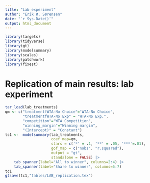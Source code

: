 ---
title: "Lab experiment"
author: "Erik Ø. Sørensen"
date: "`r Sys.Date()`"
output: html_document
---

```{r setup, include=FALSE}
library(targets)
library(tidyverse)
library(gt)
library(modelsummary)
library(scales)
library(patchwork)
library(fixest)
```


# Replication of main results: lab experiment
```{r replication of main, echo=FALSE}
tar_load(lab_treatments)
qm <- c("treatmentfWTA-No Choice"="WTA-No Choice",
        "treatmentfWTA-No Exp" = "WTA-No Exp.",
        "competition"="WTA Competition",
        "winning_margin"="Winning margin",
        "(Intercept)" = "Constant")
tc1 <-  modelsummary(lab_treatments, 
                     coef_map=qm,
                     stars = c('*' = .1, '**' = .05, '***'=.01),
                     gof_map = c("nobs", "r.squared"),
                     output = "gt",
                     standalone = FALSE) |>
    tab_spanner(label="All to winner", columns=2:4) |>
    tab_spanner(label="Share to winner", columns=5:7)
tc1
gtsave(tc1,"tables/LAB_replication.tex")
```

